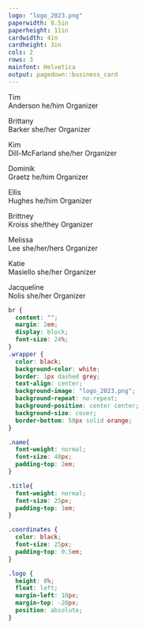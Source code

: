 ```yaml
---
logo: "logo_2023.png"
paperwidth: 8.5in
paperheight: 11in
cardwidth: 4in
cardheight: 3in
cols: 2
rows: 3
mainfont: Helvetica
output: pagedown::business_card
---
```


::: {.wrapper data-repeat='1'}
[Tim<br>Anderson]{slot='name'}
[he/him]{slot='title'}
[Organizer]{slot='url'}
:::
::: {.wrapper data-repeat='1'}
[Brittany<br>Barker]{slot='name'}
[she/her]{slot='title'}
[Organizer]{slot='url'}
:::
::: {.wrapper data-repeat='1'}
[Kim<br>Dill-McFarland]{slot='name'}
[she/her]{slot='title'}
[Organizer]{slot='url'}
:::
::: {.wrapper data-repeat='1'}
[Dominik<br>Graetz]{slot='name'}
[he/him]{slot='title'}
[Organizer]{slot='url'}
:::
::: {.wrapper data-repeat='1'}
[Ellis<br>Hughes]{slot='name'}
[he/him]{slot='title'}
[Organizer]{slot='url'}
:::
::: {.wrapper data-repeat='1'}
[Brittney<br>Kroiss]{slot='name'}
[she/they]{slot='title'}
[Organizer]{slot='url'}
:::
::: {.wrapper data-repeat='1'}
[Melissa<br>Lee]{slot='name'}
[she/her/hers]{slot='title'}
[Organizer]{slot='url'}
:::
::: {.wrapper data-repeat='1'}
[Katie<br>Masiello]{slot='name'}
[she/her]{slot='title'}
[Organizer]{slot='url'}
:::
::: {.wrapper data-repeat='1'}
[Jacqueline<br>Nolis]{slot='name'}
[she/her]{slot='title'}
[Organizer]{slot='url'}
:::

```css
br {
  content: "";
  margin: 2em;
  display: block;
  font-size: 24%;
}
.wrapper {
  color: black;
  background-color: white;
  border: 1px dashed grey;
  text-align: center;
  background-image: "logo_2023.png";
  background-repeat: no-repeat;
  background-position: center center;
  background-size: cover;
  border-bottom: 50px solid orange;
}

.name{
  font-weight: normal;
  font-size: 40px;
  padding-top: 2em;
}

.title{
  font-weight: normal;
  font-size: 25px;
  padding-top: 1em;
}

.coordinates {
  color: black;
  font-size: 25px;
  padding-top: 0.5em;
}

.logo {
  height: 8%;
  float: left;
  margin-left: 10px;
  margin-top: -20px;
  position: absolute;
}
```
